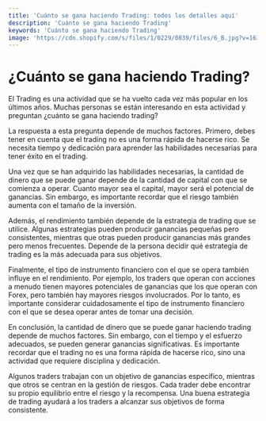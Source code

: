 ```yaml
---
title: 'Cuánto se gana haciendo Trading: todos los detalles aquí'
description: 'Cuánto se gana haciendo Trading'
keywords: 'Cuánto se gana haciendo Trading'
image: 'https://cdn.shopify.com/s/files/1/0229/0839/files/6_B.jpg?v=1610556944'
---
```




# ¿Cuánto se gana haciendo Trading?

El Trading es una actividad que se ha vuelto cada vez más popular en los últimos años. Muchas personas se están interesando en esta actividad y preguntan ¿cuánto se gana haciendo trading?

La respuesta a esta pregunta depende de muchos factores. Primero, debes tener en cuenta que el trading no es una forma rápida de hacerse rico. Se necesita tiempo y dedicación para aprender las habilidades necesarias para tener éxito en el trading.

Una vez que se han adquirido las habilidades necesarias, la cantidad de dinero que se puede ganar depende de la cantidad de capital con que se comienza a operar. Cuanto mayor sea el capital, mayor será el potencial de ganancias. Sin embargo, es importante recordar que el riesgo también aumenta con el tamaño de la inversión.

Además, el rendimiento también depende de la estrategia de trading que se utilice. Algunas estrategias pueden producir ganancias pequeñas pero consistentes, mientras que otras pueden producir ganancias más grandes pero menos frecuentes. Depende de la persona decidir qué estrategia de trading es la más adecuada para sus objetivos.

<ImageAdd source="https://atalayar.com/sites/default/files/styles/foto_/public/noticias/Atalayar_Uni%C3%B3n%20Africana%20Zona%20Libre%20Comercio.jpg?itok=eBuUd3KC"/>

Finalmente, el tipo de instrumento financiero con el que se opera también influye en el rendimiento. Por ejemplo, los traders que operan con acciones a menudo tienen mayores potenciales de ganancias que los que operan con Forex, pero también hay mayores riesgos involucrados. Por lo tanto, es importante considerar cuidadosamente el tipo de instrumento financiero con el que se desea operar antes de tomar una decisión.

En conclusión, la cantidad de dinero que se puede ganar haciendo trading depende de muchos factores. Sin embargo, con el tiempo y el esfuerzo adecuados, se pueden generar ganancias significativas. Es importante recordar que el trading no es una forma rápida de hacerse rico, sino una actividad que requiere disciplina y dedicación.

<ImageAdd source="https://s.marketwatch.com/public/resources/images/MW-FJ599_daytra_ZH_20170403132451.jpg"/>

Algunos traders trabajan con un objetivo de ganancias específico, mientras que otros se centran en la gestión de riesgos. Cada trader debe encontrar su propio equilibrio entre el riesgo y la recompensa. Una buena estrategia de trading ayudará a los traders a alcanzar sus objetivos de forma consistente.

<ImageAdd source="https://futuros.com/wp-content/uploads/2019/05/post_trading.jpg"/>